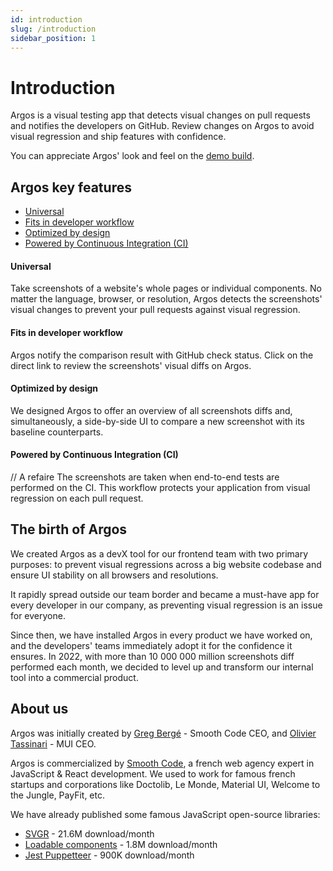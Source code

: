 ```yaml
---
id: introduction
slug: /introduction
sidebar_position: 1
---
```


# Introduction

Argos is a visual testing app that detects visual changes on pull requests and notifies the developers on GitHub. Review changes on Argos to avoid visual regression and ship features with confidence.

You can appreciate Argos' look and feel on the [demo build](https://app.argos-ci.com/lemonde/sirius/builds/15639/new).

## Argos key features

- [Universal](#universal)
- [Fits in developer workflow](#fits-in-developer-workflow)
- [Optimized by design](#optimized-by-design)
- [Powered by Continuous Integration (CI)](#powered-by-continuous-integration-ci)

#### Universal

Take screenshots of a website's whole pages or individual components. No matter the language, browser, or resolution, Argos detects the screenshots' visual changes to prevent your pull requests against visual regression.

#### Fits in developer workflow

Argos notify the comparison result with GitHub check status. Click on the direct link to review the screenshots' visual diffs on Argos.

#### Optimized by design

We designed Argos to offer an overview of all screenshots diffs and, simultaneously, a side-by-side UI to compare a new screenshot with its baseline counterparts.

#### Powered by Continuous Integration (CI)

// A refaire
The screenshots are taken when end-to-end tests are performed on the CI. This workflow protects your application from visual regression on each pull request.

## The birth of Argos

We created Argos as a devX tool for our frontend team with two primary purposes: to prevent visual regressions across a big website codebase and ensure UI stability on all browsers and resolutions.

It rapidly spread outside our team border and became a must-have app for every developer in our company, as preventing visual regression is an issue for everyone.

Since then, we have installed Argos in every product we have worked on, and the developers' teams immediately adopt it for the confidence it ensures. In 2022, with more than 10 000 000 million screenshots diff performed each month, we decided to level up and transform our internal tool into a commercial product.

## About us

Argos was initially created by [Greg Bergé](https://twitter.com/neoziro) - Smooth Code CEO, and [Olivier Tassinari](https://twitter.com/olivtassinari) - MUI CEO.

Argos is commercialized by [Smooth Code](https://www.smooth-code.com/), a french web agency expert in JavaScript & React development. We used to work for famous french startups and corporations like Doctolib, Le Monde, Material UI, Welcome to the Jungle, PayFit, etc.

We have already published some famous JavaScript open-source libraries:

- [SVGR](https://react-svgr.com/) - 21.6M download/month
- [Loadable components](https://github.com/gregberge/loadable-components) - 1.8M download/month
- [Jest Puppetteer](https://github.com/smooth-code/jest-puppeteer) - 900K download/month
